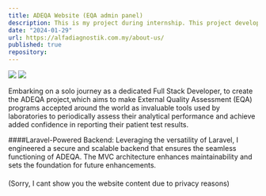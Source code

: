 ```yaml
---
title: ADEQA Website (EQA admin panel)
description: This is my project during internship. This project develop using Laravel, Bootstrap and phpMyAdmin. Improved analytical quality and inter-laboratory agreement by objectively comparing results to other laboratories.
date: "2024-01-29"
url: https://alfadiagnostik.com.my/about-us/
published: true
repository: 
---
```


[![](https://ahmdanial.online/image/adeqa-1.png)](https://ahmdanial.online/image/adeqa-1.png)
[![](https://ahmdanial.online/image/adeqa-2.png)](https://ahmdanial.online/image/adeqa-2.png)

Embarking on a solo journey as a dedicated Full Stack Developer, to create the ADEQA project,which aims to make External Quality Assessment 
(EQA) programs accepted around the world as invaluable tools used by laboratories to periodically 
assess their analytical performance and achieve added confidence in reporting their patient test results.

####Laravel-Powered Backend:
Leveraging the versatility of Laravel, I engineered a secure and scalable backend that ensures the seamless functioning of ADEQA. 
The MVC architecture enhances maintainability and sets the foundation for future enhancements.

#### 
(Sorry, I cant show  you the website content due to privacy reasons) 
